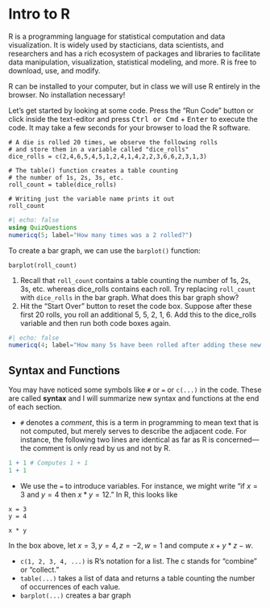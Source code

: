 # Intro to R {.unnumbered}

R is a programming language for statistical computation and data visualization.
It is widely used by stacticians, data scientists, and researchers and has a
rich ecosystem of packages and libraries to facilitate data manipulation,
visualization, statistical modeling, and more. R is free to download, use, and
modify.

R can be installed to your computer, but in class we will use R entirely in the
browser. No installation necessary!

Let's get started by looking at some code. Press the "Run Code" button or click
inside the text-editor and press <kbd>Ctrl or Cmd</kbd> + <kbd>Enter</kbd> to
execute the code. It may take a few seconds for your browser to load the R
software.

```webr
# A die is rolled 20 times, we observe the following rolls
# and store them in a variable called "dice_rolls"
dice_rolls = c(2,4,6,5,4,5,1,2,4,1,4,2,2,3,6,6,2,3,1,3)

# The table() function creates a table counting
# the number of 1s, 2s, 3s, etc.
roll_count = table(dice_rolls)

# Writing just the variable name prints it out
roll_count
```

```julia
#| echo: false
using QuizQuestions
numericq(5; label="How many times was a 2 rolled?")
```

To create a bar graph, we can use the `barplot()` function:

```webr
barplot(roll_count)
```

::: {#exr-intro-bargraph}
1. Recall that `roll_count` contains a table counting the number of 1s, 2s, 3s,
   etc. whereas dice_rolls contains each roll. Try replacing `roll_count` with
`dice_rolls` in the bar graph. What does this bar graph show?
2. Hit the "Start Over" button to reset the code box. Suppose after these first
   20 rolls, you roll an additional 5, 5, 2, 1, 6. Add this to the dice_rolls
variable and then run both code boxes again.
```julia
#| echo: false
numericq(4; label="How many 5s have been rolled after adding these new rolls?")
```
:::

## Syntax and Functions

You may have noticed some symbols like `#` or `=` or `c(...)` in the code.
These are called **syntax** and I will summarize new syntax and functions at
the end of each section.

* `#` denotes a *comment*, this is a term in programming to mean text that is
not computed, but merely serves to describe the adjacent code. For instance,
the following two lines are identical as far as R is concerned---the comment is
only read by us and not by R.
```r
1 + 1 # Computes 1 + 1
1 + 1
```
* We use the `=` to introduce variables. For instance, we might write "if $x =
3$ and $y = 4$ then $x * y = 12$." In R, this looks like
```webr
x = 3
y = 4

x * y
```
::: {#exr-intro-variables}
In the box above, let $x = 3, y = 4, z = -2, w = 1$ and compute $x + y * z - w$.
:::
* `c(1, 2, 3, 4, ...)` is R's notation for a list. The c stands for "combine" or "collect."
* `table(...)` takes a list of data and returns a table counting the number of occurrences of each value.
* `barplot(...)` creates a bar graph
